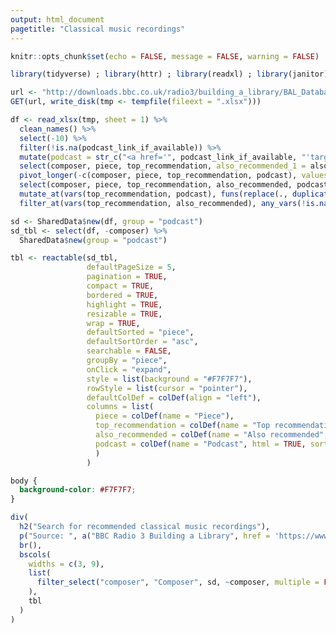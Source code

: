 ```yaml
---
output: html_document
pagetitle: "Classical music recordings"
---
```


```r
knitr::opts_chunk$set(echo = FALSE, message = FALSE, warning = FALSE)

library(tidyverse) ; library(httr) ; library(readxl) ; library(janitor) ; library(reactable) ; library(htmltools) ; library(crosstalk)

url <- "http://downloads.bbc.co.uk/radio3/building_a_library/BAL_Database_2020.xlsx"
GET(url, write_disk(tmp <- tempfile(fileext = ".xlsx")))

df <- read_xlsx(tmp, sheet = 1) %>% 
  clean_names() %>% 
  select(-10) %>% 
  filter(!is.na(podcast_link_if_available)) %>% 
  mutate(podcast = str_c("<a href='", podcast_link_if_available, "'target='_blank'>", podcast_link_if_available, "</a>")) %>% 
  select(composer, piece, top_recommendation, also_recommended_1 = also_recommended_6, also_recommended_2 = also_recommended_7, also_recommended_3 = also_recommended_8, podcast) %>% 
  pivot_longer(-c(composer, piece, top_recommendation, podcast), values_to = "also_recommended") %>% 
  select(composer, piece, top_recommendation, also_recommended, podcast) %>% 
  mutate_at(vars(top_recommendation, podcast), funs(replace(., duplicated(.), NA))) %>% 
  filter_at(vars(top_recommendation, also_recommended), any_vars(!is.na(.)))

sd <- SharedData$new(df, group = "podcast")
sd_tbl <- select(df, -composer) %>%
  SharedData$new(group = "podcast")
```

```r
tbl <- reactable(sd_tbl,
                 defaultPageSize = 5,
                 pagination = TRUE,
                 compact = TRUE,
                 bordered = TRUE,
                 highlight = TRUE,
                 resizable = TRUE,
                 wrap = TRUE,
                 defaultSorted = "piece",
                 defaultSortOrder = "asc",
                 searchable = FALSE,
                 groupBy = "piece",
                 onClick = "expand",
                 style = list(background = "#F7F7F7"),
                 rowStyle = list(cursor = "pointer"),
                 defaultColDef = colDef(align = "left"),
                 columns = list(
                   piece = colDef(name = "Piece"),
                   top_recommendation = colDef(name = "Top recommendation", sortable = FALSE),
                   also_recommended = colDef(name = "Also recommended", sortable = FALSE),
                   podcast = colDef(name = "Podcast", html = TRUE, sortable = FALSE)
                   )
                 )
```

``` css
body {
  background-color: #F7F7F7;
}
```

```r
div(
  h2("Search for recommended classical music recordings"),
  p("Source: ", a("BBC Radio 3 Building a Library", href = 'https://www.bbc.co.uk/programmes/b06w2121', target = "_blank"), "database"),
  br(),
  bscols(
    widths = c(3, 9),
    list(
      filter_select("composer", "Composer", sd, ~composer, multiple = FALSE)
    ),
    tbl
  )
)
```